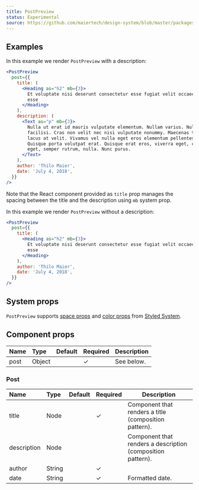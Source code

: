 ```yaml
---
title: PostPreview
status: Experimental
source: https://github.com/maiertech/design-system/blob/master/packages/components/src/post-preview.js
---
```


## Examples

In this example we render `PostPreview` with a description:

```jsx live
<PostPreview
  post={{
    title: (
      <Heading as="h2" mb={3}>
        Et voluptate nisi deserunt consectetur esse fugiat velit occaecat veniam
        esse
      </Heading>
    ),
    description: (
      <Text as="p" mb={3}>
        Nulla ut erat id mauris vulputate elementum. Nullam varius. Nulla
        facilisi. Cras non velit nec nisi vulputate nonummy. Maecenas tincidunt
        lacus at velit. Vivamus vel nulla eget eros elementum pellentesque.
        Quisque porta volutpat erat. Quisque erat eros, viverra eget, congue
        eget, semper rutrum, nulla. Nunc purus.
      </Text>
    ),
    author: 'Thilo Maier',
    date: 'July 4, 2018',
  }}
/>
```

Note that the React component provided as `title` prop manages the spacing
between the title and the description using `mb` system prop.

In this example we render `PostPreview` without a description:

```jsx live
<PostPreview
  post={{
    title: (
      <Heading as="h2" mb={3}>
        Et voluptate nisi deserunt consectetur esse fugiat velit occaecat veniam
        esse
      </Heading>
    ),
    author: 'Thilo Maier',
    date: 'July 4, 2018',
  }}
/>
```

## System props

`PostPreview` supports [space props](https://styled-system.com/api#space) and
[color props](https://styled-system.com/api#color) from
[Styled System](https://styled-system.com/).

## Component props

| Name | Type   | Default | Required | Description |
| :--- | :----- | :------ | :------- | :---------- |
| post | Object |         | ✓        | See below.  |

### Post

| Name        | Type   | Default | Required | Description                                                 |
| :---------- | :----- | :------ | :------- | ----------------------------------------------------------- |
| title       | Node   |         | ✓        | Component that renders a title (composition pattern).       |
| description | Node   |         |          | Component that renders a description (composition pattern). |
| author      | String |         | ✓        |                                                             |
| date        | String |         | ✓        | Formatted date.                                             |
